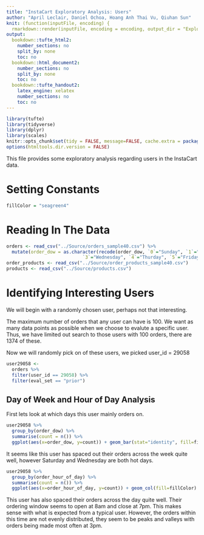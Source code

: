 ```yaml
---
title: "InstaCart Exploratory Analysis: Users"
author: "April Leclair, Daniel Ochoa, Hoang Anh Thai Vu, Qiuhan Sun"
knit: (function(inputFile, encoding) {
  rmarkdown::render(inputFile, encoding = encoding, output_dir = "ExploratoryAnalysis_HTML_Output") })
output:
  bookdown::tufte_html2:
    number_sections: no
    split_by: none
    toc: no
  bookdown::html_document2:
    number_sections: no
    split_by: none
    toc: no
  bookdown::tufte_handout2:
    latex_engine: xelatex
    number_sections: no
    toc: no
---
```


```r
library(tufte)
library(tidyverse)
library(dplyr)
library(scales)
knitr::opts_chunk$set(tidy = FALSE, message=FALSE, cache.extra = packageVersion('tufte'))
options(htmltools.dir.version = FALSE)
```

This file provides some exploratory analysis regarding users in the InstaCart data.

# Setting Constants
```r
fillColor = "seagreen4"
```

# Reading In The Data

```r
orders <- read_csv("../Source/orders_sample40.csv") %>%
  mutate(order_dow = as.character(recode(order_dow, `0`="Sunday", `1`="Monday", `2`="Tuesday",
                            `3`="Wednesday", `4`="Thurday", `5`="Friday", `6`="Saturday")))
order_products <- read_csv("../Source/order_products_sample40.csv")
products <- read_csv("../Source/products.csv")
```

# Identifying Interesting Users

We will begin with a randomly chosen user, perhaps not that interesting. 

The maximum number of orders that any user can have is 100. We want as many data points as possible when we choose to evalute a specific user. Thus, we have limited out search to those users with 100 orders, there are 1374 of these.

Now we will randomly pick on of these users, we picked user_id = 29058

```r
user29058 <-
  orders %>%
  filter(user_id == 29058) %>%
  filter(eval_set == "prior")
```

## Day of Week and Hour of Day Analysis

First lets look at which days this user mainly orders on.
```r
user29058 %>%
  group_by(order_dow) %>%
  summarise(count = n()) %>%
  ggplot(aes(x=order_dow, y=count)) + geom_bar(stat="identity", fill=fillColor) + labs(title="User 29058 Orders Across Days", x="Day of the Week", y="Number of Orders")
```

It seems like this user has spaced out their orders across the week quite well, however Saturday and Wednesday are both hot days.

```r
user29058 %>%
  group_by(order_hour_of_day) %>%
  summarise(count = n()) %>%
  ggplot(aes(x=order_hour_of_day, y=count)) + geom_col(fill=fillColor) + labs(title="User 29058 Orders Across The Day", x="Hour of the Day", y="Number of Orders")
```

This user has also spaced their orders across the day quite well. Their ordering window seems to open at 8am and close at 7pm. This makes sense with what is expected from a typical user. However, the orders within this time are not evenly distributed, they seem to be peaks and valleys with orders being made most often at 3pm.
